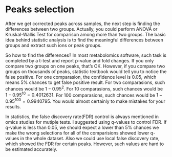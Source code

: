 # Peaks selection

After we get corrected peaks across samples, the next step is finding the differences between two groups. Actually, you could perform ANOVA or Kruskal-Wallis Test for comparison among more than two groups. The basic idea behind statistic analysis is to find the meaningful differences between groups and extract such ions or peak groups. 

So how to find the differences? In most metabolomics software, such task is completed by a t-test and report p-value and fold changes. If you only compare two groups on one peaks, that's OK. However, if you compare two groups on thousands of peaks, statistic textbook would tell you to notice the false positive. For one comparasion, the confidence level is 0.05, which means 5% chances to get false positive result. For two comparasions, such chances would be $1-0.95^2$. For 10 comparasions, such chances would be $1-0.95^{10} = 0.4012631$. For 100 comparasions, such chances would be $1-0.95^{100} = 0.9940795$. You would almost certainly to make mistakes for your results.

In statistics, the false discovery rate(FDR) control is always mentioned in omics studies for mutiple tests. I suggested using q-values to control FDR. If q-value is less than 0.05, we should expect a lower than 5% chances we make the wrong selections for all of the comparisions showed lower q-values in the whole dataset. Also we could use local false discovery rate, which showed the FDR for certain peaks. However, such values are hard to be estimated accurately.